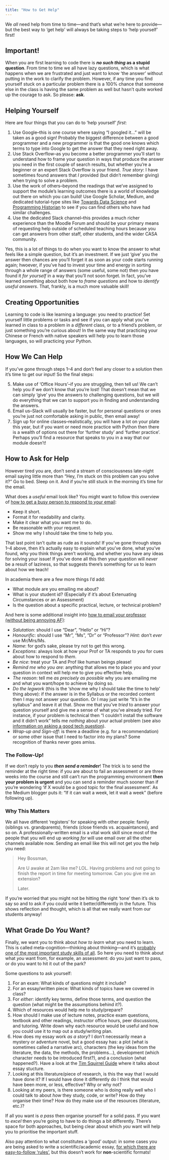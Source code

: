 ```yaml
---
title: "How to Get Help"
---
```


We *all* need help from time to time---and that's what we're here to provide---but the best way to 'get help' will always be taking steps to 'help yourself' first!

## Important!

When you are first learning to code there is ***no such thing* as a stupid question**. From time to time we all have lazy questions, which is what happens when we are frustrated and just want to know 'the answer' without putting in the work to clarify the problem. However, if any time you find yourself stuck on a particular problem there is a 100% chance that someone else in the class is having the same problem as well but hasn't quite worked up the courage to ask. So please: **ask**.

## Helping Yourself

Here are four things that you can do to 'help yourself' *first*:

1. Use Google--this is one course where saying "I googled it..." will be taken as a good sign! Probably the biggest difference between a good programmer and a new programmer is that the good one knows which terms to type into Google to get the answer that they need right away.
2. Use Stack Overflow--as you become a better programmer you'll start to understand how to frame your question in ways that produce the answer you need in the first couple of search results, but whether you're a beginner or an expert Stack Overflow is your friend. *True story*: I have sometimes found answers that *I* provided (but didn't remember giving) when trying to solve a problem.
3. Use the work of others--beyond the readings that we've assigned to support the module's learning outcomes there is a world of knowledge out there on which you can build! Use Google Scholar, Medium, and dedicated tutorial-type sites like [Towards Data Science](https://towardsdatascience.com) and [Programming Historian](https://programminghistorian.org) to see if you can find others who have had similar challenges.
4. Use the dedicated Slack channel--this provides a much richer experience than the Moodle Forum and should be your primary means of requesting help outside of scheduled teaching hours because you can get answers from other staff, other students, and the wider CASA community.

Yes, this is a lot of things to do when you want to know the answer to what feels like a simple question, but it's an investment. If we just 'give' you the answer then chances are you'll forget it as soon as your code starts running again; hwoever, if you've had to invest your time and energy in sorting through a whole range of answers (some useful, some not) then you have found it *for yourself* in a way that you'll not soon forget. In fact, you've learned something about both how to *frame questions* and how to *identify useful answers*. That, frankly, is a much more valuable skill!

## Creating Opportunities

Learning to code is like learning a language: you need to practice! Set yourself little problems or tasks and see if you can apply what you've learned in class to a problem in a *different* class, or to a friend's problem, or just something you're curious about! In the same way that practicing your Chinese or French with native speakers will help you to learn those languages, so will practicing your Python.

## How We Can Help

If you've gone through steps 1--4 and don't feel any closer to a solution then it's time to get our input! So the final steps:

5. Make use of 'Office Hours'--if you are struggling, then tell us! We can't help you if we don't know that you're lost! That doesn't mean that we can simply 'give' you the answers to challenging questions, but we will do everything that we can to support you in finding and understanding the answers.
6. Email us--Slack will usually be faster, but for personal questions or ones you're just not comfortable asking in public, then email away!
7. Sign up for online classes--realistically, you will have a lot on your plate this year, but if you want or need more practice with Python then there is a wealth of options out there for 'further study' and 'further practice'. Perhaps you'll find a resource that speaks to you in a way that our module doesn't!

## How to Ask for Help

However tired you are, don't send a stream of consciousness late-night email saying little more than "Hey, I'm stuck on this problem can you solve it?" Go to bed. Sleep on it. And if you're still stuck in the morning it's time for the email.

What does a *useful* email look like? You might want to follow this overview of [how to get a busy person to respond to your email](https://byrslf.co/how-to-get-a-busy-person-to-respond-to-your-email-52e5d4d69671):

- Keep it short.
- Format it for readability and clarity.
- Make it clear what you want me to do.
- Be reasonable with your request.
- Show me why I should take the time to help you.

That last point isn't quite as rude as it sounds! If you've gone through steps 1--4 above, then it's actually easy to explain what you've done, what you've found, why you think things aren't working, and whether you have any ideas for solving your issue! If you've done all this then your question will *never* be a result of laziness, so that suggests there's something for *us* to learn about how we teach!

In academia there are a few more things I'd add:

- What module are you emailing me about?
- What is your student id? (Especially if it's about Extenuating Circumstances or an Assessment)
- Is the question about a specific practical, lecture, or technical problem?

And here is some additional insight into [how to email your professor (without being annoying AF)](https://medium.com/@lportwoodstacer/how-to-email-your-professor-without-being-annoying-af-cf64ae0e4087):

- *Salutation*: should I use "Dear", "Hello" or "Hi"?
- *Honourific*: should I use "Mr", "Ms", "Dr" or "Professor"? *Hint:* don't *ever* use Mr/Mrs/Ms.
- *Name*: for god's sake, please try not to get this wrong.
- *Exceptions*: always look at how your Prof or TA responds to *you* for cues about how to respond to *them*.
- *Be nice*: treat your TA and Prof like human beings please!
- *Remind me who you are*: anything that allows me to place you and your question in context will help me to give you effective help.
- *The reason*: tell me *as precisely as possible* why you are emailing me and what you want/hope to achieve by doing so.
- *Do the legwork* (this is the 'show me why I should take the time to help' thing above): if the answer is in the Syllabus or the recorded content then I may not answer your question. Or I may just write "It's in the syllabus" and leave it at that. Show me that you've *tried* to answer your question yourself and give me a sense of what you've already tried. For instance, if your problem is technical then "I couldn't install the software and it didn't work" tells me *nothing* about your actual problem (see also [information on asking a good tech question](https://www.propublica.org/nerds/how-to-ask-programming-questions)).
- *Wrap-up and Sign-off*: is there a deadline (e.g. for a recommendation) or some other issue that I need to factor into my plans? Some recognition of thanks never goes amiss.

### The Follow-Up!

If we don't reply to you ***then send a reminder***! The trick is to send the reminder at the right time: if you are about to fail an assessment or are three weeks into the course and still can't run the programming environment **then your problem is urgent** and you can send a reminder much sooner than if you're wondering 'if X would be a good topic for the final assessment'. As the Medium blogger puts it: "If it can wait a week, let it wait a week" (before following up).

### Why This Matters

We all have different 'registers' for speaking with other people: family (siblings vs. grandparents), friends (close friends vs. acquaintances), and so on. A professionally-written email is a vital work skill since most of the people that you will end up *working for* will use email over all the other channels available now. Sending an email like this will not get you the help you need:

> Hey Bossman,
>
> Are U awake at 2am like me? LOL. Having problems and not going to finish the report in time for meeting tomorrow. Can you give me an extension?
>
> Later.

If you're worried that you might not be hitting the right 'tone' then it's ok to say so and to ask if you could write it better/differently in the future. This shows reflection and thought, which is all that we really want from our students anyway!

## What Grade Do *You* Want?

Finally, we want you to think about *how to learn* what you need to learn. This is called meta-cognition---thinking about thinking---and it's [probably one of the most important study skills of all](https://app.getpocket.com/read/1737034132). So here you need to think about what *you* want from, for example, an assessment: do you just want to pass, or do you want to hit it out of the park?

Some questions to ask yourself:

1. For an exam: What kinds of questions might it include? 
2. For an essay/written piece: What kinds of topics have we covered in class?
3. For *either*:  identify key terms, define those terms, and question the question (what might be the assumptions behind it?).
4. Which of resources would help me to study/prepare? 
5. How should I make use of lecture notes, practice exam questions, textbook and other readings, instructor office hours, peer discussions, and tutoring. Write down why each resource would be useful and how you could use it to map out a study/writing plan.
6. How does my essay work *as a story*? I don't necessarily mean a mystery or adventure novel, but a good essay has: a plot (what is sometimes called a narrative arc), characters (the key ideas from the literature, the data, the methods, the problems...), development (which character needs to be introduced first?), and a conclusion (what happened?). Have a look at the [Tim Squirrel Guide](https://www.timsquirrell.com/blog/how-to-write-undergraduate-essays) where it talks about essay stucture.
7. Looking at this literature/piece of research, is this the way that I would have done it? If I would have done it differently do I think that would have been more, or less, effective? Why or why not?
8. Looking at my peers, is there someone who is doing really well who I could talk to about *how* they study, code, or write? How do they organise their time? How do they make use of the resources (literature, etc.)?

If all you want is *a pass* then organise yourself for a solid pass. If you want to *excel* then you're going to have to do things a bit differently. There's space for both approaches, but being clear about which *you* want will help you to prioritise the important stuff.

Also pay attention to what constitutes a 'good' output: in some cases you are being asked to write a scientific/academic essay, [for which there are easy-to-follow 'rules'](https://journals.plos.org/ploscompbiol/article?id=10.1371/journal.pcbi.1005619), but this doesn't work for **non**-scientific formats!

